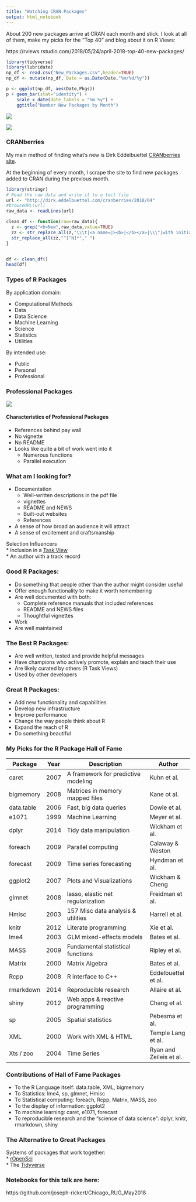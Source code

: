 ```yaml
---
title: "Watching CRAN Packages"
output: html_notebook
---
```

About 200 new packages arrive at CRAN each month and stick. I look at all of them, make my picks for the "Top 40" and blog about it on R Views:

https://rviews.rstudio.com/2018/05/24/april-2018-top-40-new-packages/

```r
library(tidyverse)
library(lubridate)
np_df <- read.csv("New_Packages.csv",header=TRUE)
np_df <- mutate(np_df, Date = as.Date(Date,"%m/%d/%y"))
```


```r
p <- ggplot(np_df, aes(Date,Pkgs))
p + geom_bar(stat="identity") + 
    scale_x_date(date_labels = "%m %y") + 
    ggtitle("Number New Packages by Month")
```

![](summer.png)   


![](ross.png)

### CRANberries

My main method of finding what's new is Dirk Eddelbuettel [CRANberries site](http://dirk.eddelbuettel.com/cranberries/).

At the beginning of every month, I scrape the site to find new packages added to CRAN during the previous month.

```r
library(stringr)
# Read the raw data and write it to a tect file
url <- "http://dirk.eddelbuettel.com/cranberries/2018/04"
#browseURL(url)
raw_data <- readLines(url)

clean_df <- function(raw=raw_data){
  z <- grep("<b>New",raw_data,value=TRUE)
  zz <- str_replace_all(z,"\\\t|<a name=|><b>|</b></a>|\\\"|with initial version"," ")
  str_replace_all(zz,"^[^N]*"," ")
}


df <- clean_df()
head(df)
```

### Types of R Packages

By application domain: 

* Computational Methods    
* Data    
* Data Science    
* Machine Learning    
* Science     
* Statistics    
* Utilities    

By intended use:

* Public    
* Personal   
* Professional  

### Professional Packages

![](prof_pkg.png)

#### Characteristics of Professional Packages
* References behind pay wall    
* No vignette    
* No README    
* Looks like quite a bit of work went into it    
   * Numerous functions    
   * Parallel execution    

### What am I looking for?

* Documentation   
   + Well-written descriptions in the pdf file
   + vignettes 
   + README and NEWS
   + Built-out websites
   + References
* A sense of how broad an audience it will attract
* A sense of excitement and craftsmanship

Selection Influencers    
* Inclusion in a [Task View](http://www.maths.lancs.ac.uk/~rowlings/R/TaskViews/)  
* An author with a track record


### Good R Packages:    

* Do something that people other than the author might consider useful      
* Offer enough functionality to make it worth remembering       
* Are well documented with both:   
   + Complete reference manuals that included references
   + README and NEWS files
   + Thoughtful vignettes   
* Work   
* Are well maintained   

### The Best R Packages:

* Are well written, tested and provide helpful messages 
* Have champions who actively promote, explain and teach their use   
* Are likely curated by others (R Task Views)   
* Used by other developers   

### Great R Packages:

* Add new functionality and capabilities    
* Develop new infrastructure   
* Improve performance    
* Change the way people think about R   
* Expand the reach of R  
* Do something beautiful


### My Picks for the R Package Hall of Fame


Package   | Year| Description                         | Author
----------|-----|-------------------------------------|-----------------    
caret     | 2007| A framework for predictive modeling | Kuhn et al.
bigmemory | 2008| Matrices in memory mapped files     | Kane ot al.
data.table| 2006| Fast, big data queries              | Dowle et al.
e1071     | 1999| Machine Learning                    | Meyer et al.
dplyr     | 2014| Tidy data manipulation              | Wickham et al.
foreach   | 2009| Parallel computing                  | Calaway & Weston
forecast  | 2009| Time series forecasting             | Hyndman et al.
ggplot2   | 2007| Plots and Visualizations            | Wickham & Cheng
glmnet    | 2008| lasso, elastic net regularization   | Freidman et al.
Hmisc     | 2003| 157 Misc data analysis & utilities  | Harrell et al.
knitr     | 2012| Literate programming                | Xie et al.
lme4      | 2003| GLM mixed-effects models            | Bates et al.
MASS      | 2009| Fundamental statistical functions   | Ripley et al.
Matrix    | 2000| Matrix Algebra                      | Bates et al.
Rcpp      | 2008| R interface to C++                  | Eddelbuettel et al.
rmarkdown | 2014| Reproducible research               | Allaire et al.
shiny     | 2012| Web apps & reactive programming     | Chang et al.
sp        | 2005| Spatial statistics                  | Pebesma et al.
XML       | 2000| Work with XML & HTML                | Temple Lang et al.
Xts / zoo       | 2004| Time Series                         | Ryan and Zeileis et al.

### Contributions of Hall of Fame Packages

* To the R Language itself: data.table, XML, bigmemory
* To Statistics: lme4, sp, glmnet, Hmisc
* To Statistical computing: foreach, Rcpp, Matrix, MASS, zoo
* To the display of information: ggplot2
* To machine learning: caret, e1071, forecast
* To reproducible research and the "science of data science": dplyr, knitr, rmarkdown, shiny

### The Alternative to Great Packages

Systems of packages that work together:   
* [rOpenSci](https://ropensci.org/)    
* The [Tidyverse](https://www.tidyverse.org/)    


### Notebooks for this talk are here:
https://github.com/joseph-rickert/Chicago_RUG_May2018



